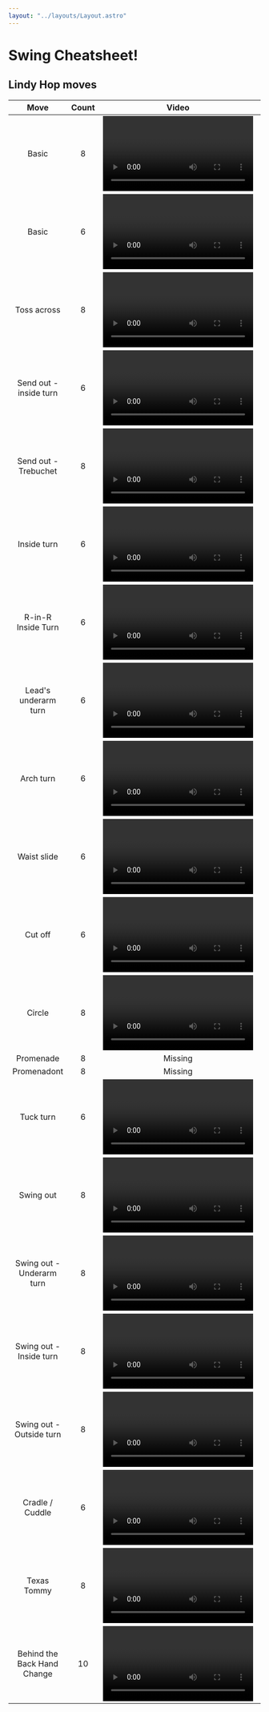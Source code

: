 ```yaml
---
layout: "../layouts/Layout.astro"
---
```



# Swing Cheatsheet!

## Lindy Hop moves

<div style={{overflow: 'auto', maxHeight: '50vh'}}>

|            Move             | Count |                Video                 | Confidence | Notes |
| :-------------------------: | :---: | :----------------------------------: | :--------: | :---: |
|            Basic            |   8   | <Video id='KM2fPxCl5KY' start={8} /> |     5      |       |
|            Basic            |   6   | <Video id='uX7poCyyhdk' start={9} /> |     5      |       |
|         Toss across         |   8   |      <Video id='cXewRTmX_Ek' />      |     5      |       |
|   Send out - inside turn    |   6   | <Video id='j5I_Ke4oB9w' start={6} /> |     5      |       |
|    Send out - Trebuchet     |   8   |      <Video id='U3I0RFbKgHY' />      |     3      |       |
|         Inside turn         |   6   |      <Video id='ZC4OYx9LszU' />      |     5      |       |
|     R-in-R Inside Turn      |   6   |      <Video id='UwL4jHxuXjs' />      |     3      |       |
|    Lead's underarm turn     |   6   |      <Video id='618ibVWLK8k' />      |     5      |       |
|          Arch turn          |   6   |      <Video id='SHywIhXiznE' />      |     1      |       |
|         Waist slide         |   6   |      <Video id='IzqGfvMmkZs' />      |     1      |       |
|           Cut off           |   6   |      <Video id='ehB6Kz3xBDU' />      |     5      |       |
|           Circle            |   8   |      <Video id='dxTrTeGC14o' />      |     4      |       |
|          Promenade          |   8   |               Missing                |     3      |       |
|         Promenadont         |   8   |               Missing                |     4      |       |
|          Tuck turn          |   6   |      <Video id='01vc4-bvhkI' />      |     4      |       |
|          Swing out          |   8   |      <Video id='XgTDbVxlBSQ' />      |     3      |       |
|  Swing out - Underarm turn  |   8   |      <Video id='AcO7k0gBH8s' />      |     2      |       |
|   Swing out - Inside turn   |   8   |      <Video id='J7c0jksJ238' />      |     3      |       |
|  Swing out - Outside turn   |   8   |      <Video id='j8LWbA5s3MQ' />      |     2      |       |
|       Cradle / Cuddle       |   6   |      <Video id='ZvtXnMoNPMs' />      |     2      |       |
|         Texas Tommy         |   8   |      <Video id='fku10vzGHvQ' />      |     1      |       |
| Behind the Back Hand Change |  10   |      <Video id='WtGfU1KNZEA' />      |     1      |       |

</div>
